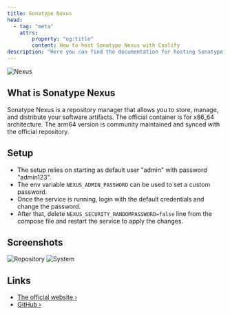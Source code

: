 ```yaml
---
title: Sonatype Nexus
head:
  - tag: "meta"
    attrs:
        property: "og:title"
        content: How to host Sonatype Nexus with Coolify
description: "Here you can find the documentation for hosting Sonatype Nexus with Coolify."
---
```



<Badge text="One-click setup." variant="note" size="large" />

![Nexus](../../../assets/images/services/nexus0.png)

## What is Sonatype Nexus

Sonatype Nexus is a repository manager that allows you to store, manage, and distribute your software artifacts.
The official container is for x86_64 architecture. The arm64 version is community maintained and synced with the official repository.

## Setup

- The setup relies on starting as default user "admin" with password "admin123".
- The env variable `NEXUS_ADMIN_PASSWORD` can be used to set a custom password.
- Once the service is running, login with the default credentials and change the password.
- After that, delete `NEXUS_SECURITY_RANDOMPASSWORD=false` line from the compose file and restart the service to apply the changes.

## Screenshots

![Repository](../../../assets/images/services/nexus1.png)
![System](../../../assets/images/services/nexus2.png)

## Links

- [The official website ›](https://help.sonatype.com/en/sonatype-nexus-repository.html?utm_source=coolify.io)
- [GitHub ›](https://github.com/sonatype/docker-nexus3?utm_source=coolify.io)
